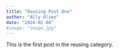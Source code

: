 ```yaml
---
title: "Reusing Post One"
author: "Ally Olsen"
date: "2024-02-04"
#image: "image.jpg"
---
```


This is the first post in the reusing category.

